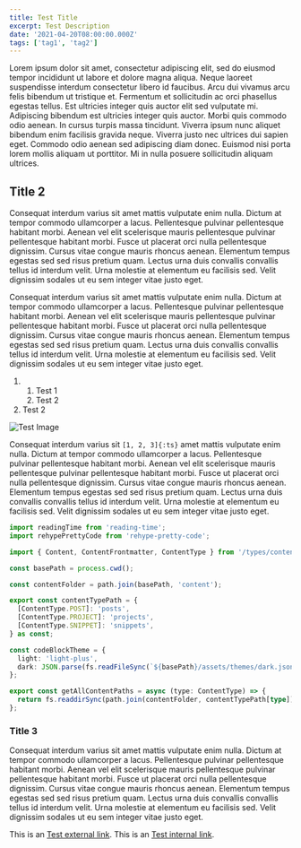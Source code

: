 ```yaml
---
title: Test Title
excerpt: Test Description
date: '2021-04-20T08:00:00.000Z'
tags: ['tag1', 'tag2']
---
```


Lorem ipsum dolor sit amet, consectetur adipiscing elit, sed do eiusmod tempor incididunt ut labore et dolore magna aliqua. Neque laoreet suspendisse interdum consectetur libero id faucibus. Arcu dui vivamus arcu felis bibendum ut tristique et. Fermentum et sollicitudin ac orci phasellus egestas tellus. Est ultricies integer quis auctor elit sed vulputate mi. Adipiscing bibendum est ultricies integer quis auctor. Morbi quis commodo odio aenean. In cursus turpis massa tincidunt. Viverra ipsum nunc aliquet bibendum enim facilisis gravida neque. Viverra justo nec ultrices dui sapien eget. Commodo odio aenean sed adipiscing diam donec. Euismod nisi porta lorem mollis aliquam ut porttitor. Mi in nulla posuere sollicitudin aliquam ultrices.

## Title 2

<Test text='Hello World' />

Consequat interdum varius sit amet mattis vulputate enim nulla. Dictum at tempor commodo ullamcorper a lacus. Pellentesque pulvinar pellentesque habitant morbi. Aenean vel elit scelerisque mauris pellentesque pulvinar pellentesque habitant morbi. Fusce ut placerat orci nulla pellentesque dignissim. Cursus vitae congue mauris rhoncus aenean. Elementum tempus egestas sed sed risus pretium quam. Lectus urna duis convallis convallis tellus id interdum velit. Urna molestie at elementum eu facilisis sed. Velit dignissim sodales ut eu sem integer vitae justo eget.

Consequat interdum varius sit amet mattis vulputate enim nulla. Dictum at tempor commodo ullamcorper a lacus. Pellentesque pulvinar pellentesque habitant morbi. Aenean vel elit scelerisque mauris pellentesque pulvinar pellentesque habitant morbi. Fusce ut placerat orci nulla pellentesque dignissim. Cursus vitae congue mauris rhoncus aenean. Elementum tempus egestas sed sed risus pretium quam. Lectus urna duis convallis convallis tellus id interdum velit. Urna molestie at elementum eu facilisis sed. Velit dignissim sodales ut eu sem integer vitae justo eget.

1. 1. Test 1
   2. Test 2
2. Test 2

<Image alt='Test Image' src='/static/images/posts/test/test-image.jpg' width={4057} height={6086} />

Consequat interdum varius sit `[1, 2, 3]{:ts}` amet mattis vulputate enim nulla. Dictum at tempor commodo ullamcorper a lacus. Pellentesque pulvinar pellentesque habitant morbi. Aenean vel elit scelerisque mauris pellentesque pulvinar pellentesque habitant morbi. Fusce ut placerat orci nulla pellentesque dignissim. Cursus vitae congue mauris rhoncus aenean. Elementum tempus egestas sed sed risus pretium quam. Lectus urna duis convallis convallis tellus id interdum velit. Urna molestie at elementum eu facilisis sed. Velit dignissim sodales ut eu sem integer vitae justo eget.

```ts
import readingTime from 'reading-time';
import rehypePrettyCode from 'rehype-pretty-code';

import { Content, ContentFrontmatter, ContentType } from '/types/content';

const basePath = process.cwd();

const contentFolder = path.join(basePath, 'content');

export const contentTypePath = {
  [ContentType.POST]: 'posts',
  [ContentType.PROJECT]: 'projects',
  [ContentType.SNIPPET]: 'snippets',
} as const;

const codeBlockTheme = {
  light: 'light-plus',
  dark: JSON.parse(fs.readFileSync(`${basePath}/assets/themes/dark.json`, 'utf8')),
};

export const getAllContentPaths = async (type: ContentType) => {
  return fs.readdirSync(path.join(contentFolder, contentTypePath[type]));
};
```

### Title 3

Consequat interdum varius sit amet mattis vulputate enim nulla. Dictum at tempor commodo ullamcorper a lacus. Pellentesque pulvinar pellentesque habitant morbi. Aenean vel elit scelerisque mauris pellentesque pulvinar pellentesque habitant morbi. Fusce ut placerat orci nulla pellentesque dignissim. Cursus vitae congue mauris rhoncus aenean. Elementum tempus egestas sed sed risus pretium quam. Lectus urna duis convallis convallis tellus id interdum velit. Urna molestie at elementum eu facilisis sed. Velit dignissim sodales ut eu sem integer vitae justo eget.

This is an [Test external link](https://google.com).
This is an [Test internal link](/).
